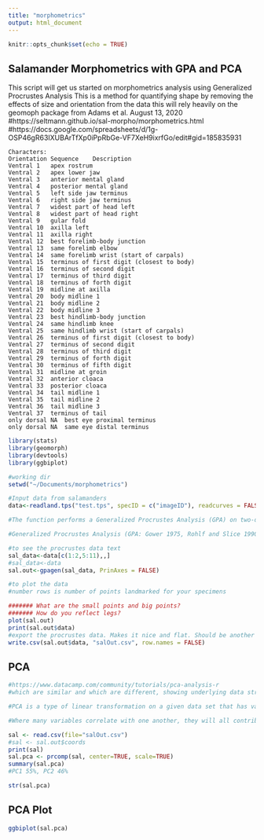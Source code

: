 ```yaml
---
title: "morphometrics"
output: html_document
---
```


```r
knitr::opts_chunk$set(echo = TRUE)
```

## Salamander Morphometrics with GPA and PCA
This script will get us started on morphometrics analysis using Generalized Procrustes Analysis
This is a method for quantifying shape by removing the effects of size and orientation from the data
this will rely heavily on the geomoph package from Adams et al. August 13, 2020
#https://seltmann.github.io/sal-morpho/morphometrics.html
#https://docs.google.com/spreadsheets/d/1g-OSP46gR63IXUBArTfXp0iPpRbGe-VF7XeH9ixrfGo/edit#gid=185835931  


```
Characters:
Orientation	Sequence	Description
Ventral	1	apex rostrum
Ventral	2	apex lower jaw
Ventral	3	anterior mental gland
Ventral	4	posterior mental gland
Ventral	5	left side jaw terminus
Ventral	6	right side jaw terminus
Ventral	7	widest part of head left
Ventral	8	widest part of head right
Ventral	9	gular fold
Ventral	10	axilla left
Ventral	11	axilla right
Ventral	12	best forelimb-body junction
Ventral	13	same forelimb elbow
Ventral	14	same forelimb wrist (start of carpals)
Ventral	15	terminus of first digit (closest to body)
Ventral	16	terminus of second digit
Ventral	17	terminus of third digit
Ventral	18	terminus of forth digit
Ventral	19	midline at axilla
Ventral	20	body midline 1
Ventral	21	body midline 2
Ventral	22	body midline 3
Ventral	23	best hindlimb-body junction
Ventral	24	same hindlimb knee
Ventral	25	same hindlimb wrist (start of carpals)
Ventral	26	terminus of first digit (closest to body)
Ventral	27	terminus of second digit
Ventral	28	terminus of third digit
Ventral	29	terminus of forth digit
Ventral	30	terminus of fifth digit
Ventral	31	midline at groin
Ventral	32	anterior cloaca
Ventral	33	posterior cloaca
Ventral	34	tail midline 1
Ventral	35	tail midline 2
Ventral	36	tail midline 3
Ventral	37	terminus of tail
only dorsal	NA	best eye proximal terminus
only dorsal	NA	same eye distal terminus
```

```r
library(stats)
library(geomorph)
library(devtools)
library(ggbiplot)

#working dir
setwd("~/Documents/morphometrics")

#Input data from salamanders
data<-readland.tps("test.tps", specID = c("imageID"), readcurves = FALSE, warnmsg = TRUE)

#The function performs a Generalized Procrustes Analysis (GPA) on two-dimensional or three-dimensional landmark coordinates. The analysis can be performed on fixed landmark points, semilandmarks on curves, semilandmarks on surfaces, or any combination. If data are provided in the form of a 3D array, all landmarks and semilandmarks are contained in this object. If this is the only component provided, the function will treat all points as if they were fixed landmarks. To designate some points as semilandmarks, one uses the "curves=" or "surfaces=" options (or both). To include semilandmarks on curves, a matrix defining which landmarks are to be treated as semilandmarks is provided using the "curves=" option. This matrix contains three columns that specify the semilandmarks and two neighboring landmarks which are used to specify the tangent direction for sliding. The matrix may be generated using the function define.sliders). Likewise, to include semilandmarks on surfaces, one must specify a vector listing which landmarks are to be treated as surface semilandmarks using the "surfaces=" option. The "ProcD=FALSE" option (the default) will slide the semilandmarks based on minimizing bending energy, while "ProcD=TRUE" will slide the semilandmarks along their tangent directions using the Procrustes distance criterion. The Procrustes-aligned specimens may be projected into tangent space using the "Proj=TRUE" option. The function also outputs a matrix of pairwise Procrustes Distances, which correspond to Euclidean distances between specimens in tangent space if "Proj=TRUE", or to the geodesic distances in shape space if "Proj=FALSE". NOTE: Large datasets may exceed the memory limitations of R.

#Generalized Procrustes Analysis (GPA: Gower 1975, Rohlf and Slice 1990) is the primary means by which shape variables are obtained from landmark data (for a general overview of geometric morphometrics see Bookstein 1991, Rohlf and Marcus 1993, Adams et al. 2004, Zelditch et al. 2012, Mitteroecker and Gunz 2009, Adams et al. 2013). GPA translates all specimens to the origin, scales them to unit-centroid size, and optimally rotates them (using a least-squares criterion) until the coordinates of corresponding points align as closely as possible. The resulting aligned Procrustes coordinates represent the shape of each specimen, and are found in a curved space related to Kendall's shape space (Kendall 1984). Typically, these are projected into a linear tangent space yielding Kendall's tangent space coordinates (i.e., Procrustes shape variables), which are used for subsequent multivariate analyses (Dryden and Mardia 1993, Rohlf 1999). Additionally, any semilandmarks on curves and surfaces are slid along their tangent directions or tangent planes during the superimposition (see Bookstein 1997; Gunz et al. 2005). Presently, two implementations are possible: 1) the locations of semilandmarks can be optimized by minimizing the bending energy between the reference and target specimen (Bookstein 1997), or by minimizing the Procrustes distance between the two (Rohlf 2010). Note that specimens are NOT automatically reflected to improve the GPA-alignment.

#to see the procrustes data text
sal_data<-data[c(1:2,5:11),,]
#sal_data<-data
sal.out<-gpagen(sal_data, PrinAxes = FALSE)

#to plot the data
#number rows is number of points landmarked for your specimens

####### What are the small points and big points?
####### How do you reflect legs?
plot(sal.out)
print(sal.out$data)
#export the procrustes data. Makes it nice and flat. Should be another way to do this.
write.csv(sal.out$data, "salOut.csv", row.names = FALSE)
```

## PCA
```r
#https://www.datacamp.com/community/tutorials/pca-analysis-r
#which are similar and which are different, showing underlying data structure. They are the directions where there is the most variance, the directions where the data is most spread out. This means that we try to find the straight line that best spreads the data out when it is projected along it. This is the first principal component, the straight line that shows the most substantial variance in the data.

#PCA is a type of linear transformation on a given data set that has values for a certain number of variables (coordinates) for a certain amount of spaces. This linear transformation fits this dataset to a new coordinate system in such a way that the most significant variance is found on the first coordinate, and each subsequent coordinate is orthogonal to the last and has a lesser variance. In this way, you transform a set of x correlated variables over y samples to a set of p uncorrelated principal components over the same samples.

#Where many variables correlate with one another, they will all contribute strongly to the same principal component. Each principal component sums up a certain percentage of the total variation in the dataset. Where your initial variables are strongly correlated with one another, you will be able to approximate most of the complexity in your dataset with just a few principal components. As you add more principal components, you summarize more and more of the original dataset. Adding additional components makes your estimate of the total dataset more accurate, but also more unwieldy.

sal <- read.csv(file="salOut.csv")
#sal <- sal.out$coords
print(sal)
sal.pca <- prcomp(sal, center=TRUE, scale=TRUE)
summary(sal.pca)
#PC1 55%, PC2 46%

str(sal.pca)
```

## PCA Plot

```r
ggbiplot(sal.pca)
```
